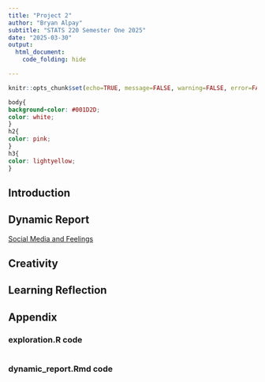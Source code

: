 ```yaml
---
title: "Project 2"
author: "Bryan Alpay"
subtitle: "STATS 220 Semester One 2025"
date: "2025-03-30"
output: 
  html_document:
    code_folding: hide

---
```


```r
knitr::opts_chunk$set(echo=TRUE, message=FALSE, warning=FALSE, error=FALSE)
```

```css
body{
background-color: #001D2D;
color: white;
}
h2{
color: pink;
}
h3{
color: lightyellow;
}

```

## Introduction

## Dynamic Report
[Social Media and Feelings](https://polkez.github.io/stats220/)


## Creativity

## Learning Reflection


## Appendix
### exploration.R code

```r

```

### dynamic_report.Rmd code
```r

```